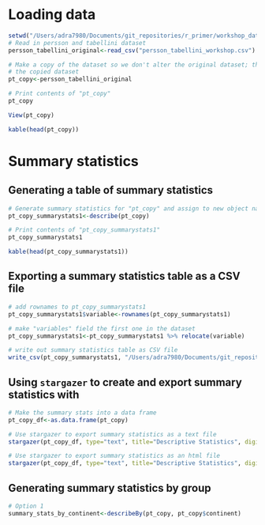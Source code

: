 # Loading data

```r
setwd("/Users/adra7980/Documents/git_repositories/r_primer/workshop_data")
# Read in persson and tabellini dataset
persson_tabellini_original<-read_csv("persson_tabellini_workshop.csv")
```

```r
# Make a copy of the dataset so we don't alter the original dataset; then, view
# the copied dataset 
pt_copy<-persson_tabellini_original
```

```r
# Print contents of "pt_copy"
pt_copy
```

```r
View(pt_copy)
```

```r
kable(head(pt_copy))
```

# Summary statistics

## Generating a table of summary statistics

```r
# Generate summary statistics for "pt_copy" and assign to new object named "pt_copy_summarystats1"
pt_copy_summarystats1<-describe(pt_copy)
```

```r
# Print contents of "pt_copy_summarystats1"
pt_copy_summarystats1
```

```r
kable(head(pt_copy_summarystats1))
```

## Exporting a summary statistics table as a CSV file

```r
# add rownames to pt_copy_summarystats1
pt_copy_summarystats1$variable<-rownames(pt_copy_summarystats1)

# make "variables" field the first one in the dataset
pt_copy_summarystats1<-pt_copy_summarystats1 %>% relocate(variable)
```

```r
# write out summary statistics table as CSV file
write_csv(pt_copy_summarystats1, "/Users/adra7980/Documents/git_repositories/r_primer/written_data/pt_copy_summarystats1.csv")
```

## Using ```stargazer``` to create and export summary statistics with

```r
# Make the summary stats into a data frame
pt_copy_df<-as.data.frame(pt_copy)
```

```r
# Use stargazer to export summary statistics as a text file
stargazer(pt_copy_df, type="text", title="Descriptive Statistics", digits=1, out="summary_stats.txt")
```

```r
# Use stargazer to export summary statistics as an html file
stargazer(pt_copy_df, type="text", title="Descriptive Statistics", digits=1, out="summary_stats.html")

```

## Generating summary statistics by group

```r
# Option 1
summary_stats_by_continent<-describeBy(pt_copy, pt_copy$continent)
```








